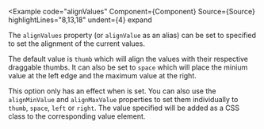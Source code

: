 
<Example
  code="alignValues"
  Component={Component}
  Source={Source}
  highlightLines="8,13,18"
  undent={4}
  expand
>
  The `alignValues` property (or `alignValue` as an alias) can be set to
  specified to set the alignment of the current values.

  The default value is `thumb` which will align the values with their
  respective draggable thumbs. It can also be set to `space` which will place
  the minium value at the left edge and the maximum value at the right.

  This option only has an effect when <CodeHashLink id="showValues"/> is set.
  You can also use the `alignMinValue` and `alignMaxValue` properties
  to set them individually to `thumb`, `space`, `left` or `right`.  The value
  specified will be added as a CSS class to the corresponding value element.
</Example>
